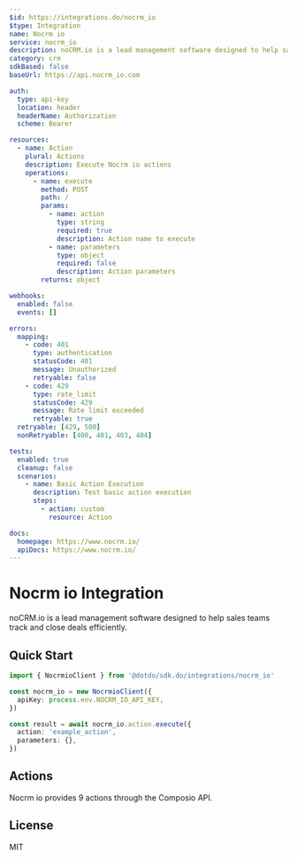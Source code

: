 ```yaml
---
$id: https://integrations.do/nocrm_io
$type: Integration
name: Nocrm io
service: nocrm_io
description: noCRM.io is a lead management software designed to help sales teams track and close deals efficiently.
category: crm
sdkBased: false
baseUrl: https://api.nocrm_io.com

auth:
  type: api-key
  location: header
  headerName: Authorization
  scheme: Bearer

resources:
  - name: Action
    plural: Actions
    description: Execute Nocrm io actions
    operations:
      - name: execute
        method: POST
        path: /
        params:
          - name: action
            type: string
            required: true
            description: Action name to execute
          - name: parameters
            type: object
            required: false
            description: Action parameters
        returns: object

webhooks:
  enabled: false
  events: []

errors:
  mapping:
    - code: 401
      type: authentication
      statusCode: 401
      message: Unauthorized
      retryable: false
    - code: 429
      type: rate_limit
      statusCode: 429
      message: Rate limit exceeded
      retryable: true
  retryable: [429, 500]
  nonRetryable: [400, 401, 403, 404]

tests:
  enabled: true
  cleanup: false
  scenarios:
    - name: Basic Action Execution
      description: Test basic action execution
      steps:
        - action: custom
          resource: Action

docs:
  homepage: https://www.nocrm.io/
  apiDocs: https://www.nocrm.io/
---
```


# Nocrm io Integration

noCRM.io is a lead management software designed to help sales teams track and close deals efficiently.

## Quick Start

```typescript
import { NocrmioClient } from '@dotdo/sdk.do/integrations/nocrm_io'

const nocrm_io = new NocrmioClient({
  apiKey: process.env.NOCRM_IO_API_KEY,
})

const result = await nocrm_io.action.execute({
  action: 'example_action',
  parameters: {},
})
```

## Actions

Nocrm io provides 9 actions through the Composio API.

## License

MIT
